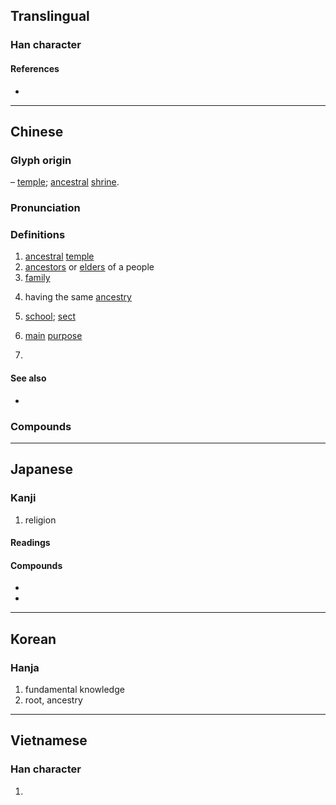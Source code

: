 {{also|完}}
{{character info/new}}
==Translingual==

===Han character===
{{Han char|rn=40|rad=宀|as=05|sn=8|four=30901|canj=JMMF|ids=⿱宀示}}

====References====
* {{Han ref|kx=0283.140|dkj=07106|dj=0557.050|hdz=20917.110|uh=5B97|ud=23447|bh=A976|bd=43382}}

----

==Chinese==
{{zh-forms}}

===Glyph origin===
{{Han etyl}}
{{Han compound|宀|示|ls=ic|t1=house|t2=spirit tablet}} – [[temple]]; [[ancestral]] [[shrine]].

===Pronunciation===
{{zh-pron
|m=zōng
|m-s=
|c=zung1
|c-t=
|g=
|h=pfs=chûng
|j=
|mb=có̤ng
|md=cŭng
|mn=chong
|mn-t=zong1
|w=1tson
|x=
|mc=y
|oc=y
|ma=
|cat=n,a,cls
}}

===Definitions===
{{zh-hanzi}}

# [[ancestral]] [[temple]]
# [[ancestors]] or [[elder]]s of a people
# [[family]]
#: {{zh-x|宗法|patriarcal clan system}}
# having the same [[ancestry]]
#: {{zh-x|宗兄|elder brother}}
# [[school]]; [[sect]]
#: {{zh-x|禪宗|Zen}}
# [[main]] [[purpose]]
#: {{zh-x|宗旨|aim}}
# {{zh-classifier|[[legal]] [[case]]s}}

====See also====
* {{sense|ancestral temple}} {{zh-l|祖廟}}

===Compounds===
{{zh-der|宗祠|宗法|宗匠|宗教|宗廟|宗派|宗譜|宗師|宗族|宗旨|宗教改革|列祖列宗|宗子|南北宗|宗祏|宗藩|宗主|南宗畫法|宗姬|北宗畫法|宗工|宗婦|宋高宗|南宗|北宗|宗姓|一代宗臣|宗伯|宋真宗|太古傳宗|一代宗匠|宗室|宋神宗|岱宗|宋徽宗|五宗|慈恩宗|密宗|即色宗|宗兄|唯識宗|宗正|天下文宗|一祖三宗|宗國|宗祊|宗器|宗彝|宗門|心無宗|宗風|宗女|宗老|律宗|三論宗|亢宗|六家七宗|天台宗|傳宗接代|宗廟丘墟|南山宗|宗宗件件|元太宗|強宗|宋欽宗|宗庶|卷宗|宋太宗|女宗宛在|宗教自由|宗教學|唐太宗|唐玄宗|宗枝|宗親會|宗聖|宗祧|宗社|宗教音樂|宗教戰爭|宗弟|宗周鐘|宗周|宗仰|宗人府|宗人|宗主權|宋仁宗|孟宗泣筍|宗臣|孟宗竹|宗祀|嫠憂宗周|宗親|女宗|大本大宗|大宗師|大宗|儒宗|宋哲宗|宗主國|小宗|小宗伯|光宗耀祖|佛心宗|同宗同氣|同宗|八宗|太宗|十宗|宗英|宗職|宗學|普法宗|日蓮宗|推宗明本|法相宗|法華宗|教宗|榮宗耀祖|當世儒宗|文宗|教育宗旨|淨土宗|毘曇宗|朝宗|林宗巾|空宗|斬宗絕嗣|正宗|禪宗|法性宗|禪門五宗|禪宗七祖|瑜伽宗|祖舜宗堯|祖宗|玄宗|真言宗|溈仰宗|相部宗|曹洞宗|百代文宗|文宗閣|清高宗|清德宗|清世宗|法眼宗|祖宗三代|毀宗夷族|歸宗|東塔宗|本無宗|顯祖揚宗|耀祖榮宗|聯宗|華宗|蓮宗|金太宗|綱宗|醫宗金鑑|處宗談雞|覆宗|臨濟宗|覆宗絕嗣|談宗|華嚴宗|覆宗絕祀|黃蘗宗|覆宗滅祀|老女歸宗|老祖宗|開宗明義|頂輩宗圖|認祖歸宗|遼太宗|詩宗|詞宗|結宗會社|顯祖榮宗}}

----

==Japanese==

===Kanji===
{{ja-kanji|grade=6|rs=宀05}}

# religion

====Readings====
{{ja-readings
|goon=そ
|kanon=そう
|kanyoon=しゅう
|kun=むね-, たっとぶ-
}}

====Compounds====
* {{ja-r|宗派|しゅうは|gloss=religious [[sect]]}}
* {{ja-r|宗教|しゅうきょう|gloss=religion}}

----

==Korean==

===Hanja===
{{ko-hanja|hangeul=종|rv=jong|mr=chong}}

# fundamental knowledge
# root, ancestry

----

==Vietnamese==

===Han character===
{{vi-hantu|[[tông]], [[tôn]]|rs=宀05}}

# {{defn|lang=vi|sort=宀05}}
